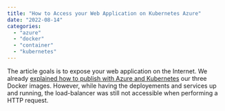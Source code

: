 ```yaml
---
title: "How to Access your Web Application on Kubernetes Azure"
date: "2022-08-14"
categories:
  - "azure"
  - "docker"
  - "container"
  - "kubernetes"
---
```


The article goals is to expose your web application on the Internet. We already [explained how to publish with Azure and Kubernetes](./azure-intro-kubernetes) our three Docker images. However, while having the deployements and services up and running, the load-balancer was still not accessible when performing a HTTP request.



<TocAzureContainerSeries/>